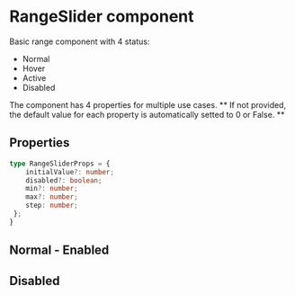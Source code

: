 
<Meta title="Components/Interface/RangeSlider/Overview" />

<style>{`

`}</style>

# RangeSlider component

Basic range component with 4 status:

 - Normal
 - Hover
 - Active
 - Disabled

The component has 4 properties for multiple use cases.
** If not provided, the default value for each property is automatically setted to 0 or False. **

## Properties

```typescript
type RangeSliderProps = {
    initialValue?: number;
    disabled?: boolean;
    min?: number;
    max?: number;
    step: number;
 };
}
```

## Normal - Enabled

<Canvas>
    <Story id="components-interface-rangeslider-all-stories--normal" />
</Canvas>

## Disabled

<Canvas>
    <Story id="components-interface-rangeslider-all-stories--disabled" />
</Canvas>
